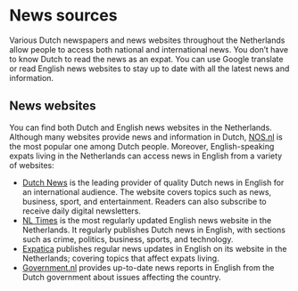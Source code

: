 # News sources
Various Dutch newspapers and news websites throughout the Netherlands allow people to access both national and international news. You don’t have to know Dutch to read the news as an expat. You can use Google translate or read English news websites to stay up to date with all the latest news and information.  

## News websites 
You can find both Dutch and English news websites in the Netherlands. Although many websites provide news and information in Dutch, [NOS.nl](https://nos.nl/ ) is the most popular one among Dutch people. Moreover, English-speaking expats living in the Netherlands can access news in English from a variety of websites:

- [Dutch News](https://www.dutchnews.nl/) is the leading provider of quality Dutch news in English for an international audience. The website covers topics such as news, business, sport, and entertainment. Readers can also subscribe to receive daily digital newsletters.
- [NL Times](https://nltimes.nl/) is the most regularly updated English news website in the Netherlands. It regularly publishes Dutch news in English, with sections such as crime, politics, business, sports, and technology.
- [Expatica](https://www.expatica.com/nl/news/) publishes regular news updates in English on its website in the Netherlands; covering topics that affect expats living.
- [Government.nl](https://www.government.nl/latest/news) provides up-to-date news reports in English from the Dutch government about issues affecting the country.
